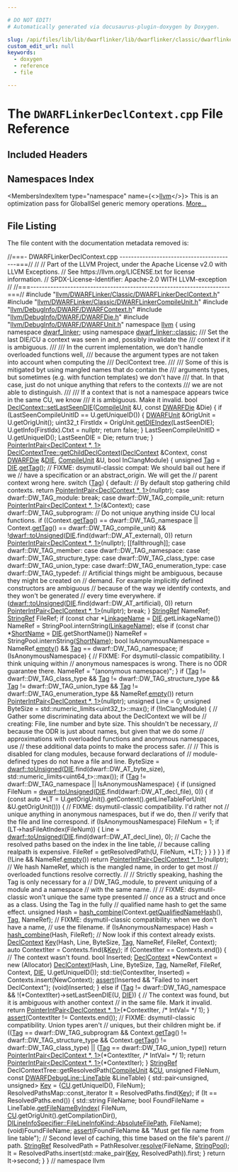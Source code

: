 ```yaml
---

# DO NOT EDIT!
# Automatically generated via docusaurus-plugin-doxygen by Doxygen.

slug: /api/files/lib/lib/dwarflinker/lib/dwarflinker/classic/dwarflinkerdeclcontext-cpp
custom_edit_url: null
keywords:
  - doxygen
  - reference
  - file

---
```





# The `DWARFLinkerDeclContext.cpp` File Reference

<DoxygenPage pluginConfig={pluginConfig}>



## Included Headers

<IncludesList>
<IncludesListItem
  filePath="llvm/DWARFLinker/Classic/DWARFLinkerDeclContext.h"
  permalink="/docs/api/files/include/include/llvm/include/llvm/dwarflinker/include/llvm/dwarflinker/classic/dwarflinkerdeclcontext-h"
  isLocal="true" />
<IncludesListItem
  filePath="llvm/DWARFLinker/Classic/DWARFLinkerCompileUnit.h"
  permalink="/docs/api/files/include/include/llvm/include/llvm/dwarflinker/include/llvm/dwarflinker/classic/dwarflinkercompileunit-h"
  isLocal="true" />
<IncludesListItem
  filePath="llvm/DebugInfo/DWARF/DWARFContext.h"
  permalink="/docs/api/files/include/include/llvm/include/llvm/debuginfo/include/llvm/debuginfo/dwarf/dwarfcontext-h"
  isLocal="true" />
<IncludesListItem
  filePath="llvm/DebugInfo/DWARF/DWARFDie.h"
  permalink="/docs/api/files/include/include/llvm/include/llvm/debuginfo/include/llvm/debuginfo/dwarf/dwarfdie-h"
  isLocal="true" />
<IncludesListItem
  filePath="llvm/DebugInfo/DWARF/DWARFUnit.h"
  permalink="/docs/api/files/include/include/llvm/include/llvm/debuginfo/include/llvm/debuginfo/dwarf/dwarfunit-h"
  isLocal="true" />
</IncludesList>

## Namespaces Index

<MembersIndex>

<MembersIndexItem
  type="namespace"
  name={<><a href="/docs/api/namespaces/llvm">llvm</a></>}>
This is an optimization pass for GlobalISel generic memory operations. <a href="/docs/api/namespaces/llvm/#details">More...</a>
</MembersIndexItem>

</MembersIndex>


## File Listing

The file content with the documentation metadata removed is:

<ProgramListing>

<Link id="l00001" /><CodeLine lineNumber="1"><Highlight kind="comment">//===- DWARFLinkerDeclContext.cpp -----------------------------------------===//</Highlight><Highlight kind="normal"></Highlight></CodeLine>
<Link id="l00002" /><CodeLine lineNumber="2"><Highlight kind="normal"></Highlight><Highlight kind="comment">//</Highlight><Highlight kind="normal"></Highlight></CodeLine>
<Link id="l00003" /><CodeLine lineNumber="3"><Highlight kind="normal"></Highlight><Highlight kind="comment">// Part of the LLVM Project, under the Apache License v2.0 with LLVM Exceptions.</Highlight><Highlight kind="normal"></Highlight></CodeLine>
<Link id="l00004" /><CodeLine lineNumber="4"><Highlight kind="normal"></Highlight><Highlight kind="comment">// See https://llvm.org/LICENSE.txt for license information.</Highlight><Highlight kind="normal"></Highlight></CodeLine>
<Link id="l00005" /><CodeLine lineNumber="5"><Highlight kind="normal"></Highlight><Highlight kind="comment">// SPDX-License-Identifier: Apache-2.0 WITH LLVM-exception</Highlight><Highlight kind="normal"></Highlight></CodeLine>
<Link id="l00006" /><CodeLine lineNumber="6"><Highlight kind="normal"></Highlight><Highlight kind="comment">//</Highlight><Highlight kind="normal"></Highlight></CodeLine>
<Link id="l00007" /><CodeLine lineNumber="7"><Highlight kind="normal"></Highlight><Highlight kind="comment">//===----------------------------------------------------------------------===//</Highlight><Highlight kind="normal"></Highlight></CodeLine>
<Link id="l00008" /><CodeLine lineNumber="8"><Highlight kind="normal"></Highlight></CodeLine>
<Link id="l00009" /><CodeLine lineNumber="9"><Highlight kind="normal"></Highlight><Highlight kind="preprocessor">#include &quot;<a href="/docs/api/files/include/include/llvm/include/llvm/dwarflinker/include/llvm/dwarflinker/classic/dwarflinkerdeclcontext-h">llvm/DWARFLinker/Classic/DWARFLinkerDeclContext.h</a>&quot;</Highlight><Highlight kind="normal"></Highlight></CodeLine>
<Link id="l00010" /><CodeLine lineNumber="10"><Highlight kind="normal"></Highlight><Highlight kind="preprocessor">#include &quot;<a href="/docs/api/files/include/include/llvm/include/llvm/dwarflinker/include/llvm/dwarflinker/classic/dwarflinkercompileunit-h">llvm/DWARFLinker/Classic/DWARFLinkerCompileUnit.h</a>&quot;</Highlight><Highlight kind="normal"></Highlight></CodeLine>
<Link id="l00011" /><CodeLine lineNumber="11"><Highlight kind="normal"></Highlight><Highlight kind="preprocessor">#include &quot;<a href="/docs/api/files/include/include/llvm/include/llvm/debuginfo/include/llvm/debuginfo/dwarf/dwarfcontext-h">llvm/DebugInfo/DWARF/DWARFContext.h</a>&quot;</Highlight><Highlight kind="normal"></Highlight></CodeLine>
<Link id="l00012" /><CodeLine lineNumber="12"><Highlight kind="normal"></Highlight><Highlight kind="preprocessor">#include &quot;<a href="/docs/api/files/include/include/llvm/include/llvm/debuginfo/include/llvm/debuginfo/dwarf/dwarfdie-h">llvm/DebugInfo/DWARF/DWARFDie.h</a>&quot;</Highlight><Highlight kind="normal"></Highlight></CodeLine>
<Link id="l00013" /><CodeLine lineNumber="13"><Highlight kind="normal"></Highlight><Highlight kind="preprocessor">#include &quot;<a href="/docs/api/files/include/include/llvm/include/llvm/debuginfo/include/llvm/debuginfo/dwarf/dwarfunit-h">llvm/DebugInfo/DWARF/DWARFUnit.h</a>&quot;</Highlight><Highlight kind="normal"></Highlight></CodeLine>
<Link id="l00014" /><CodeLine lineNumber="14"><Highlight kind="normal"></Highlight></CodeLine>
<Link id="l00015" /><CodeLine lineNumber="15"><Highlight kind="normal"></Highlight><Highlight kind="keyword">namespace </Highlight><Highlight kind="normal"><a href="/docs/api/namespaces/llvm">llvm</a> &#123;</Highlight></CodeLine>
<Link id="l00016" /><CodeLine lineNumber="16"><Highlight kind="normal"></Highlight></CodeLine>
<Link id="l00017" /><CodeLine lineNumber="17"><Highlight kind="normal"></Highlight><Highlight kind="keyword">using namespace </Highlight><Highlight kind="normal"><a href="/docs/api/namespaces/llvm/dwarf-linker">dwarf&#95;linker</a>;</Highlight></CodeLine>
<Link id="l00018" /><CodeLine lineNumber="18"><Highlight kind="normal"></Highlight><Highlight kind="keyword">using namespace </Highlight><Highlight kind="normal"><a href="/docs/api/namespaces/llvm/dwarf-linker/classic">dwarf&#95;linker::classic</a>;</Highlight></CodeLine>
<Link id="l00019" /><CodeLine lineNumber="19"><Highlight kind="normal"></Highlight><Highlight kind="comment"></Highlight></CodeLine>
<Link id="l00020" /><CodeLine lineNumber="20"><Highlight kind="comment">/// Set the last DIE/CU a context was seen in and, possibly invalidate the</Highlight></CodeLine>
<Link id="l00021" /><CodeLine lineNumber="21"><Highlight kind="comment">/// context if it is ambiguous.</Highlight></CodeLine>
<Link id="l00022" /><CodeLine lineNumber="22"><Highlight kind="comment">///</Highlight></CodeLine>
<Link id="l00023" /><CodeLine lineNumber="23"><Highlight kind="comment">/// In the current implementation, we don&#39;t handle overloaded functions well,</Highlight></CodeLine>
<Link id="l00024" /><CodeLine lineNumber="24"><Highlight kind="comment">/// because the argument types are not taken into account when computing the</Highlight></CodeLine>
<Link id="l00025" /><CodeLine lineNumber="25"><Highlight kind="comment">/// DeclContext tree.</Highlight></CodeLine>
<Link id="l00026" /><CodeLine lineNumber="26"><Highlight kind="comment">///</Highlight></CodeLine>
<Link id="l00027" /><CodeLine lineNumber="27"><Highlight kind="comment">/// Some of this is mitigated byt using mangled names that do contain the</Highlight></CodeLine>
<Link id="l00028" /><CodeLine lineNumber="28"><Highlight kind="comment">/// arguments types, but sometimes (e.g. with function templates) we don&#39;t have</Highlight></CodeLine>
<Link id="l00029" /><CodeLine lineNumber="29"><Highlight kind="comment">/// that. In that case, just do not unique anything that refers to the contexts</Highlight></CodeLine>
<Link id="l00030" /><CodeLine lineNumber="30"><Highlight kind="comment">/// we are not able to distinguish.</Highlight></CodeLine>
<Link id="l00031" /><CodeLine lineNumber="31"><Highlight kind="comment">///</Highlight></CodeLine>
<Link id="l00032" /><CodeLine lineNumber="32"><Highlight kind="comment">/// If a context that is not a namespace appears twice in the same CU, we know</Highlight></CodeLine>
<Link id="l00033" /><CodeLine lineNumber="33"><Highlight kind="comment">/// it is ambiguous. Make it invalid.</Highlight><Highlight kind="normal"></Highlight></CodeLine>
<Link id="l00034" /><CodeLine lineNumber="34" lineLink="/docs/api/classes/llvm/dwarf-linker/classic/declcontext/#ae30b2bbf9086ea752acb7a645fc6e688"><Highlight kind="normal"></Highlight><Highlight kind="keywordtype">bool</Highlight><Highlight kind="normal"> <a href="/docs/api/classes/llvm/dwarf-linker/classic/declcontext/#ae30b2bbf9086ea752acb7a645fc6e688">DeclContext::setLastSeenDIE</a>(<a href="/docs/api/classes/llvm/dwarf-linker/classic/compileunit">CompileUnit</a> &amp;U, </Highlight><Highlight kind="keyword">const</Highlight><Highlight kind="normal"> <a href="/docs/api/classes/llvm/dwarfdie">DWARFDie</a> &amp;Die) &#123;</Highlight></CodeLine>
<Link id="l00035" /><CodeLine lineNumber="35"><Highlight kind="normal">  </Highlight><Highlight kind="keywordflow">if</Highlight><Highlight kind="normal"> (LastSeenCompileUnitID == U.getUniqueID()) &#123;</Highlight></CodeLine>
<Link id="l00036" /><CodeLine lineNumber="36"><Highlight kind="normal">    <a href="/docs/api/classes/llvm/dwarfunit-1">DWARFUnit</a> &amp;OrigUnit = U.getOrigUnit();</Highlight></CodeLine>
<Link id="l00037" /><CodeLine lineNumber="37"><Highlight kind="normal">    uint32&#95;t FirstIdx = OrigUnit.<a href="/docs/api/classes/llvm/dwarfunit-1/#aa19e6ee8bd7aee2cdb0877d7e07a5926">getDIEIndex</a>(LastSeenDIE);</Highlight></CodeLine>
<Link id="l00038" /><CodeLine lineNumber="38"><Highlight kind="normal">    U.getInfo(FirstIdx).Ctxt = </Highlight><Highlight kind="keyword">nullptr</Highlight><Highlight kind="normal">;</Highlight></CodeLine>
<Link id="l00039" /><CodeLine lineNumber="39"><Highlight kind="normal">    </Highlight><Highlight kind="keywordflow">return</Highlight><Highlight kind="normal"> </Highlight><Highlight kind="keyword">false</Highlight><Highlight kind="normal">;</Highlight></CodeLine>
<Link id="l00040" /><CodeLine lineNumber="40"><Highlight kind="normal">  &#125;</Highlight></CodeLine>
<Link id="l00041" /><CodeLine lineNumber="41"><Highlight kind="normal"></Highlight></CodeLine>
<Link id="l00042" /><CodeLine lineNumber="42"><Highlight kind="normal">  LastSeenCompileUnitID = U.getUniqueID();</Highlight></CodeLine>
<Link id="l00043" /><CodeLine lineNumber="43"><Highlight kind="normal">  LastSeenDIE = Die;</Highlight></CodeLine>
<Link id="l00044" /><CodeLine lineNumber="44"><Highlight kind="normal">  </Highlight><Highlight kind="keywordflow">return</Highlight><Highlight kind="normal"> </Highlight><Highlight kind="keyword">true</Highlight><Highlight kind="normal">;</Highlight></CodeLine>
<Link id="l00045" /><CodeLine lineNumber="45"><Highlight kind="normal">&#125;</Highlight></CodeLine>
<Link id="l00046" /><CodeLine lineNumber="46"><Highlight kind="normal"></Highlight></CodeLine>
<Link id="l00047" /><CodeLine lineNumber="47"><Highlight kind="normal"><a href="/docs/api/classes/llvm/pointerintpair">PointerIntPair&lt;DeclContext &#42;, 1&gt;</a></Highlight></CodeLine>
<Link id="l00048" /><CodeLine lineNumber="48" lineLink="/docs/api/classes/llvm/dwarf-linker/classic/declcontexttree/#a4bd9844a95feccd824a78e62c476f423"><Highlight kind="normal"><a href="/docs/api/classes/llvm/dwarf-linker/classic/declcontexttree/#a4bd9844a95feccd824a78e62c476f423">DeclContextTree::getChildDeclContext</a>(<a href="/docs/api/classes/llvm/dwarf-linker/classic/declcontext">DeclContext</a> &amp;Context, </Highlight><Highlight kind="keyword">const</Highlight><Highlight kind="normal"> <a href="/docs/api/classes/llvm/dwarfdie">DWARFDie</a> &amp;<a href="/docs/api/classes/llvm/die">DIE</a>,</Highlight></CodeLine>
<Link id="l00049" /><CodeLine lineNumber="49"><Highlight kind="normal">                                     <a href="/docs/api/classes/llvm/dwarf-linker/classic/compileunit">CompileUnit</a> &amp;U, </Highlight><Highlight kind="keywordtype">bool</Highlight><Highlight kind="normal"> InClangModule) &#123;</Highlight></CodeLine>
<Link id="l00050" /><CodeLine lineNumber="50"><Highlight kind="normal">  </Highlight><Highlight kind="keywordtype">unsigned</Highlight><Highlight kind="normal"> <a href="/docs/api/namespaces/llvm/#ac226f3d2b9ca090171a8e0a8cb92c343ac101058e7ea21bbbf2a5ac893088e90b">Tag</a> = <a href="/docs/api/classes/llvm/die">DIE</a>.<a href="/docs/api/classes/llvm/die/#aeac16c22ec5a0c13658381144c7e3439">getTag</a>();</Highlight></CodeLine>
<Link id="l00051" /><CodeLine lineNumber="51"><Highlight kind="normal"></Highlight></CodeLine>
<Link id="l00052" /><CodeLine lineNumber="52"><Highlight kind="normal">  </Highlight><Highlight kind="comment">// FIXME: dsymutil-classic compat: We should bail out here if we</Highlight><Highlight kind="normal"></Highlight></CodeLine>
<Link id="l00053" /><CodeLine lineNumber="53"><Highlight kind="normal">  </Highlight><Highlight kind="comment">// have a specification or an abstract&#95;origin. We will get the</Highlight><Highlight kind="normal"></Highlight></CodeLine>
<Link id="l00054" /><CodeLine lineNumber="54"><Highlight kind="normal">  </Highlight><Highlight kind="comment">// parent context wrong here.</Highlight><Highlight kind="normal"></Highlight></CodeLine>
<Link id="l00055" /><CodeLine lineNumber="55"><Highlight kind="normal"></Highlight></CodeLine>
<Link id="l00056" /><CodeLine lineNumber="56"><Highlight kind="normal">  </Highlight><Highlight kind="keywordflow">switch</Highlight><Highlight kind="normal"> (<a href="/docs/api/namespaces/llvm/#ac226f3d2b9ca090171a8e0a8cb92c343ac101058e7ea21bbbf2a5ac893088e90b">Tag</a>) &#123;</Highlight></CodeLine>
<Link id="l00057" /><CodeLine lineNumber="57"><Highlight kind="normal">  </Highlight><Highlight kind="keywordflow">default</Highlight><Highlight kind="normal">:</Highlight></CodeLine>
<Link id="l00058" /><CodeLine lineNumber="58"><Highlight kind="normal">    </Highlight><Highlight kind="comment">// By default stop gathering child contexts.</Highlight><Highlight kind="normal"></Highlight></CodeLine>
<Link id="l00059" /><CodeLine lineNumber="59"><Highlight kind="normal">    </Highlight><Highlight kind="keywordflow">return</Highlight><Highlight kind="normal"> <a href="/docs/api/classes/llvm/pointerintpair">PointerIntPair&lt;DeclContext &#42;, 1&gt;</a>(</Highlight><Highlight kind="keyword">nullptr</Highlight><Highlight kind="normal">);</Highlight></CodeLine>
<Link id="l00060" /><CodeLine lineNumber="60"><Highlight kind="normal">  </Highlight><Highlight kind="keywordflow">case</Highlight><Highlight kind="normal"> dwarf::DW&#95;TAG&#95;module:</Highlight></CodeLine>
<Link id="l00061" /><CodeLine lineNumber="61"><Highlight kind="normal">    </Highlight><Highlight kind="keywordflow">break</Highlight><Highlight kind="normal">;</Highlight></CodeLine>
<Link id="l00062" /><CodeLine lineNumber="62"><Highlight kind="normal">  </Highlight><Highlight kind="keywordflow">case</Highlight><Highlight kind="normal"> dwarf::DW&#95;TAG&#95;compile&#95;unit:</Highlight></CodeLine>
<Link id="l00063" /><CodeLine lineNumber="63"><Highlight kind="normal">    </Highlight><Highlight kind="keywordflow">return</Highlight><Highlight kind="normal"> <a href="/docs/api/classes/llvm/pointerintpair">PointerIntPair&lt;DeclContext &#42;, 1&gt;</a>(&amp;Context);</Highlight></CodeLine>
<Link id="l00064" /><CodeLine lineNumber="64"><Highlight kind="normal">  </Highlight><Highlight kind="keywordflow">case</Highlight><Highlight kind="normal"> dwarf::DW&#95;TAG&#95;subprogram:</Highlight></CodeLine>
<Link id="l00065" /><CodeLine lineNumber="65"><Highlight kind="normal">    </Highlight><Highlight kind="comment">// Do not unique anything inside CU local functions.</Highlight><Highlight kind="normal"></Highlight></CodeLine>
<Link id="l00066" /><CodeLine lineNumber="66"><Highlight kind="normal">    </Highlight><Highlight kind="keywordflow">if</Highlight><Highlight kind="normal"> ((Context.<a href="/docs/api/classes/llvm/dwarf-linker/classic/declcontext/#a8569ced4fce12d65531b73aa700486cb">getTag</a>() == dwarf::DW&#95;TAG&#95;namespace ||</Highlight></CodeLine>
<Link id="l00067" /><CodeLine lineNumber="67"><Highlight kind="normal">         Context.<a href="/docs/api/classes/llvm/dwarf-linker/classic/declcontext/#a8569ced4fce12d65531b73aa700486cb">getTag</a>() == dwarf::DW&#95;TAG&#95;compile&#95;unit) &amp;&amp;</Highlight></CodeLine>
<Link id="l00068" /><CodeLine lineNumber="68"><Highlight kind="normal">        !<a href="/docs/api/namespaces/llvm/dwarf/#ae150cb3561ce0a2979ed60d29301eef7">dwarf::toUnsigned</a>(<a href="/docs/api/classes/llvm/die">DIE</a>.find(dwarf::DW&#95;AT&#95;external), 0))</Highlight></CodeLine>
<Link id="l00069" /><CodeLine lineNumber="69"><Highlight kind="normal">      </Highlight><Highlight kind="keywordflow">return</Highlight><Highlight kind="normal"> <a href="/docs/api/classes/llvm/pointerintpair">PointerIntPair&lt;DeclContext &#42;, 1&gt;</a>(</Highlight><Highlight kind="keyword">nullptr</Highlight><Highlight kind="normal">);</Highlight></CodeLine>
<Link id="l00070" /><CodeLine lineNumber="70"><Highlight kind="normal">    &#91;&#91;fallthrough&#93;&#93;;</Highlight></CodeLine>
<Link id="l00071" /><CodeLine lineNumber="71"><Highlight kind="normal">  </Highlight><Highlight kind="keywordflow">case</Highlight><Highlight kind="normal"> dwarf::DW&#95;TAG&#95;member:</Highlight></CodeLine>
<Link id="l00072" /><CodeLine lineNumber="72"><Highlight kind="normal">  </Highlight><Highlight kind="keywordflow">case</Highlight><Highlight kind="normal"> dwarf::DW&#95;TAG&#95;namespace:</Highlight></CodeLine>
<Link id="l00073" /><CodeLine lineNumber="73"><Highlight kind="normal">  </Highlight><Highlight kind="keywordflow">case</Highlight><Highlight kind="normal"> dwarf::DW&#95;TAG&#95;structure&#95;type:</Highlight></CodeLine>
<Link id="l00074" /><CodeLine lineNumber="74"><Highlight kind="normal">  </Highlight><Highlight kind="keywordflow">case</Highlight><Highlight kind="normal"> dwarf::DW&#95;TAG&#95;class&#95;type:</Highlight></CodeLine>
<Link id="l00075" /><CodeLine lineNumber="75"><Highlight kind="normal">  </Highlight><Highlight kind="keywordflow">case</Highlight><Highlight kind="normal"> dwarf::DW&#95;TAG&#95;union&#95;type:</Highlight></CodeLine>
<Link id="l00076" /><CodeLine lineNumber="76"><Highlight kind="normal">  </Highlight><Highlight kind="keywordflow">case</Highlight><Highlight kind="normal"> dwarf::DW&#95;TAG&#95;enumeration&#95;type:</Highlight></CodeLine>
<Link id="l00077" /><CodeLine lineNumber="77"><Highlight kind="normal">  </Highlight><Highlight kind="keywordflow">case</Highlight><Highlight kind="normal"> dwarf::DW&#95;TAG&#95;typedef:</Highlight></CodeLine>
<Link id="l00078" /><CodeLine lineNumber="78"><Highlight kind="normal">    </Highlight><Highlight kind="comment">// Artificial things might be ambiguous, because they might be created on</Highlight><Highlight kind="normal"></Highlight></CodeLine>
<Link id="l00079" /><CodeLine lineNumber="79"><Highlight kind="normal">    </Highlight><Highlight kind="comment">// demand. For example implicitly defined constructors are ambiguous</Highlight><Highlight kind="normal"></Highlight></CodeLine>
<Link id="l00080" /><CodeLine lineNumber="80"><Highlight kind="normal">    </Highlight><Highlight kind="comment">// because of the way we identify contexts, and they won&#39;t be generated</Highlight><Highlight kind="normal"></Highlight></CodeLine>
<Link id="l00081" /><CodeLine lineNumber="81"><Highlight kind="normal">    </Highlight><Highlight kind="comment">// every time everywhere.</Highlight><Highlight kind="normal"></Highlight></CodeLine>
<Link id="l00082" /><CodeLine lineNumber="82"><Highlight kind="normal">    </Highlight><Highlight kind="keywordflow">if</Highlight><Highlight kind="normal"> (<a href="/docs/api/namespaces/llvm/dwarf/#ae150cb3561ce0a2979ed60d29301eef7">dwarf::toUnsigned</a>(<a href="/docs/api/classes/llvm/die">DIE</a>.find(dwarf::DW&#95;AT&#95;artificial), 0))</Highlight></CodeLine>
<Link id="l00083" /><CodeLine lineNumber="83"><Highlight kind="normal">      </Highlight><Highlight kind="keywordflow">return</Highlight><Highlight kind="normal"> <a href="/docs/api/classes/llvm/pointerintpair">PointerIntPair&lt;DeclContext &#42;, 1&gt;</a>(</Highlight><Highlight kind="keyword">nullptr</Highlight><Highlight kind="normal">);</Highlight></CodeLine>
<Link id="l00084" /><CodeLine lineNumber="84"><Highlight kind="normal">    </Highlight><Highlight kind="keywordflow">break</Highlight><Highlight kind="normal">;</Highlight></CodeLine>
<Link id="l00085" /><CodeLine lineNumber="85"><Highlight kind="normal">  &#125;</Highlight></CodeLine>
<Link id="l00086" /><CodeLine lineNumber="86"><Highlight kind="normal"></Highlight></CodeLine>
<Link id="l00087" /><CodeLine lineNumber="87"><Highlight kind="normal">  <a href="/docs/api/classes/llvm/stringref">StringRef</a> NameRef;</Highlight></CodeLine>
<Link id="l00088" /><CodeLine lineNumber="88"><Highlight kind="normal">  <a href="/docs/api/classes/llvm/stringref">StringRef</a> FileRef;</Highlight></CodeLine>
<Link id="l00089" /><CodeLine lineNumber="89"><Highlight kind="normal"></Highlight></CodeLine>
<Link id="l00090" /><CodeLine lineNumber="90"><Highlight kind="normal">  </Highlight><Highlight kind="keywordflow">if</Highlight><Highlight kind="normal"> (</Highlight><Highlight kind="keyword">const</Highlight><Highlight kind="normal"> </Highlight><Highlight kind="keywordtype">char</Highlight><Highlight kind="normal"> &#42;<a href="/docs/api/namespaces/llvm/#aad87d874f7944b5838f7881938d18870a2af11f5ae6e00ebf5aff0bfd071ba5b3">LinkageName</a> = <a href="/docs/api/classes/llvm/die">DIE</a>.getLinkageName())</Highlight></CodeLine>
<Link id="l00091" /><CodeLine lineNumber="91"><Highlight kind="normal">    NameRef = StringPool.internString(<a href="/docs/api/namespaces/llvm/#aad87d874f7944b5838f7881938d18870a2af11f5ae6e00ebf5aff0bfd071ba5b3">LinkageName</a>);</Highlight></CodeLine>
<Link id="l00092" /><CodeLine lineNumber="92"><Highlight kind="normal">  </Highlight><Highlight kind="keywordflow">else</Highlight><Highlight kind="normal"> </Highlight><Highlight kind="keywordflow">if</Highlight><Highlight kind="normal"> (</Highlight><Highlight kind="keyword">const</Highlight><Highlight kind="normal"> </Highlight><Highlight kind="keywordtype">char</Highlight><Highlight kind="normal"> &#42;<a href="/docs/api/namespaces/llvm/#aad87d874f7944b5838f7881938d18870ad26b007baa81cc3cd38d8d6c93e6df42">ShortName</a> = <a href="/docs/api/classes/llvm/die">DIE</a>.getShortName())</Highlight></CodeLine>
<Link id="l00093" /><CodeLine lineNumber="93"><Highlight kind="normal">    NameRef = StringPool.internString(<a href="/docs/api/namespaces/llvm/#aad87d874f7944b5838f7881938d18870ad26b007baa81cc3cd38d8d6c93e6df42">ShortName</a>);</Highlight></CodeLine>
<Link id="l00094" /><CodeLine lineNumber="94"><Highlight kind="normal"></Highlight></CodeLine>
<Link id="l00095" /><CodeLine lineNumber="95"><Highlight kind="normal">  </Highlight><Highlight kind="keywordtype">bool</Highlight><Highlight kind="normal"> IsAnonymousNamespace = NameRef.<a href="/docs/api/classes/llvm/stringref/#a2dc80c585ad5882da8cae7b5968f7e74">empty</a>() &amp;&amp; <a href="/docs/api/namespaces/llvm/#ac226f3d2b9ca090171a8e0a8cb92c343ac101058e7ea21bbbf2a5ac893088e90b">Tag</a> == dwarf::DW&#95;TAG&#95;namespace;</Highlight></CodeLine>
<Link id="l00096" /><CodeLine lineNumber="96"><Highlight kind="normal">  </Highlight><Highlight kind="keywordflow">if</Highlight><Highlight kind="normal"> (IsAnonymousNamespace) &#123;</Highlight></CodeLine>
<Link id="l00097" /><CodeLine lineNumber="97"><Highlight kind="normal">    </Highlight><Highlight kind="comment">// FIXME: For dsymutil-classic compatibility. I think uniquing within</Highlight><Highlight kind="normal"></Highlight></CodeLine>
<Link id="l00098" /><CodeLine lineNumber="98"><Highlight kind="normal">    </Highlight><Highlight kind="comment">// anonymous namespaces is wrong. There is no ODR guarantee there.</Highlight><Highlight kind="normal"></Highlight></CodeLine>
<Link id="l00099" /><CodeLine lineNumber="99"><Highlight kind="normal">    NameRef = </Highlight><Highlight kind="stringliteral">&quot;(anonymous namespace)&quot;</Highlight><Highlight kind="normal">;</Highlight></CodeLine>
<Link id="l00100" /><CodeLine lineNumber="100"><Highlight kind="normal">  &#125;</Highlight></CodeLine>
<Link id="l00101" /><CodeLine lineNumber="101"><Highlight kind="normal"></Highlight></CodeLine>
<Link id="l00102" /><CodeLine lineNumber="102"><Highlight kind="normal">  </Highlight><Highlight kind="keywordflow">if</Highlight><Highlight kind="normal"> (<a href="/docs/api/namespaces/llvm/#ac226f3d2b9ca090171a8e0a8cb92c343ac101058e7ea21bbbf2a5ac893088e90b">Tag</a> != dwarf::DW&#95;TAG&#95;class&#95;type &amp;&amp; <a href="/docs/api/namespaces/llvm/#ac226f3d2b9ca090171a8e0a8cb92c343ac101058e7ea21bbbf2a5ac893088e90b">Tag</a> != dwarf::DW&#95;TAG&#95;structure&#95;type &amp;&amp;</Highlight></CodeLine>
<Link id="l00103" /><CodeLine lineNumber="103"><Highlight kind="normal">      <a href="/docs/api/namespaces/llvm/#ac226f3d2b9ca090171a8e0a8cb92c343ac101058e7ea21bbbf2a5ac893088e90b">Tag</a> != dwarf::DW&#95;TAG&#95;union&#95;type &amp;&amp;</Highlight></CodeLine>
<Link id="l00104" /><CodeLine lineNumber="104"><Highlight kind="normal">      <a href="/docs/api/namespaces/llvm/#ac226f3d2b9ca090171a8e0a8cb92c343ac101058e7ea21bbbf2a5ac893088e90b">Tag</a> != dwarf::DW&#95;TAG&#95;enumeration&#95;type &amp;&amp; NameRef.<a href="/docs/api/classes/llvm/stringref/#a2dc80c585ad5882da8cae7b5968f7e74">empty</a>())</Highlight></CodeLine>
<Link id="l00105" /><CodeLine lineNumber="105"><Highlight kind="normal">    </Highlight><Highlight kind="keywordflow">return</Highlight><Highlight kind="normal"> <a href="/docs/api/classes/llvm/pointerintpair">PointerIntPair&lt;DeclContext &#42;, 1&gt;</a>(</Highlight><Highlight kind="keyword">nullptr</Highlight><Highlight kind="normal">);</Highlight></CodeLine>
<Link id="l00106" /><CodeLine lineNumber="106"><Highlight kind="normal"></Highlight></CodeLine>
<Link id="l00107" /><CodeLine lineNumber="107"><Highlight kind="normal">  </Highlight><Highlight kind="keywordtype">unsigned</Highlight><Highlight kind="normal"> Line = 0;</Highlight></CodeLine>
<Link id="l00108" /><CodeLine lineNumber="108"><Highlight kind="normal">  </Highlight><Highlight kind="keywordtype">unsigned</Highlight><Highlight kind="normal"> ByteSize = std::numeric&#95;limits&lt;uint32&#95;t&gt;::max();</Highlight></CodeLine>
<Link id="l00109" /><CodeLine lineNumber="109"><Highlight kind="normal"></Highlight></CodeLine>
<Link id="l00110" /><CodeLine lineNumber="110"><Highlight kind="normal">  </Highlight><Highlight kind="keywordflow">if</Highlight><Highlight kind="normal"> (!InClangModule) &#123;</Highlight></CodeLine>
<Link id="l00111" /><CodeLine lineNumber="111"><Highlight kind="normal">    </Highlight><Highlight kind="comment">// Gather some discriminating data about the DeclContext we will be</Highlight><Highlight kind="normal"></Highlight></CodeLine>
<Link id="l00112" /><CodeLine lineNumber="112"><Highlight kind="normal">    </Highlight><Highlight kind="comment">// creating: File, line number and byte size. This shouldn&#39;t be necessary,</Highlight><Highlight kind="normal"></Highlight></CodeLine>
<Link id="l00113" /><CodeLine lineNumber="113"><Highlight kind="normal">    </Highlight><Highlight kind="comment">// because the ODR is just about names, but given that we do some</Highlight><Highlight kind="normal"></Highlight></CodeLine>
<Link id="l00114" /><CodeLine lineNumber="114"><Highlight kind="normal">    </Highlight><Highlight kind="comment">// approximations with overloaded functions and anonymous namespaces, use</Highlight><Highlight kind="normal"></Highlight></CodeLine>
<Link id="l00115" /><CodeLine lineNumber="115"><Highlight kind="normal">    </Highlight><Highlight kind="comment">// these additional data points to make the process safer.</Highlight><Highlight kind="normal"></Highlight></CodeLine>
<Link id="l00116" /><CodeLine lineNumber="116"><Highlight kind="normal">    </Highlight><Highlight kind="comment">//</Highlight><Highlight kind="normal"></Highlight></CodeLine>
<Link id="l00117" /><CodeLine lineNumber="117"><Highlight kind="normal">    </Highlight><Highlight kind="comment">// This is disabled for clang modules, because forward declarations of</Highlight><Highlight kind="normal"></Highlight></CodeLine>
<Link id="l00118" /><CodeLine lineNumber="118"><Highlight kind="normal">    </Highlight><Highlight kind="comment">// module-defined types do not have a file and line.</Highlight><Highlight kind="normal"></Highlight></CodeLine>
<Link id="l00119" /><CodeLine lineNumber="119"><Highlight kind="normal">    ByteSize = <a href="/docs/api/namespaces/llvm/dwarf/#ae150cb3561ce0a2979ed60d29301eef7">dwarf::toUnsigned</a>(<a href="/docs/api/classes/llvm/die">DIE</a>.find(dwarf::DW&#95;AT&#95;byte&#95;size),</Highlight></CodeLine>
<Link id="l00120" /><CodeLine lineNumber="120"><Highlight kind="normal">                                 std::numeric&#95;limits&lt;uint64&#95;t&gt;::max());</Highlight></CodeLine>
<Link id="l00121" /><CodeLine lineNumber="121"><Highlight kind="normal">    </Highlight><Highlight kind="keywordflow">if</Highlight><Highlight kind="normal"> (<a href="/docs/api/namespaces/llvm/#ac226f3d2b9ca090171a8e0a8cb92c343ac101058e7ea21bbbf2a5ac893088e90b">Tag</a> != dwarf::DW&#95;TAG&#95;namespace || IsAnonymousNamespace) &#123;</Highlight></CodeLine>
<Link id="l00122" /><CodeLine lineNumber="122"><Highlight kind="normal">      </Highlight><Highlight kind="keywordflow">if</Highlight><Highlight kind="normal"> (</Highlight><Highlight kind="keywordtype">unsigned</Highlight><Highlight kind="normal"> FileNum =</Highlight></CodeLine>
<Link id="l00123" /><CodeLine lineNumber="123"><Highlight kind="normal">              <a href="/docs/api/namespaces/llvm/dwarf/#ae150cb3561ce0a2979ed60d29301eef7">dwarf::toUnsigned</a>(<a href="/docs/api/classes/llvm/die">DIE</a>.find(dwarf::DW&#95;AT&#95;decl&#95;file), 0)) &#123;</Highlight></CodeLine>
<Link id="l00124" /><CodeLine lineNumber="124"><Highlight kind="normal">        </Highlight><Highlight kind="keywordflow">if</Highlight><Highlight kind="normal"> (</Highlight><Highlight kind="keyword">const</Highlight><Highlight kind="normal"> </Highlight><Highlight kind="keyword">auto</Highlight><Highlight kind="normal"> &#42;LT = U.getOrigUnit().getContext().getLineTableForUnit(</Highlight></CodeLine>
<Link id="l00125" /><CodeLine lineNumber="125"><Highlight kind="normal">                &amp;U.getOrigUnit())) &#123;</Highlight></CodeLine>
<Link id="l00126" /><CodeLine lineNumber="126"><Highlight kind="normal">          </Highlight><Highlight kind="comment">// FIXME: dsymutil-classic compatibility. I&#39;d rather not</Highlight><Highlight kind="normal"></Highlight></CodeLine>
<Link id="l00127" /><CodeLine lineNumber="127"><Highlight kind="normal">          </Highlight><Highlight kind="comment">// unique anything in anonymous namespaces, but if we do, then</Highlight><Highlight kind="normal"></Highlight></CodeLine>
<Link id="l00128" /><CodeLine lineNumber="128"><Highlight kind="normal">          </Highlight><Highlight kind="comment">// verify that the file and line correspond.</Highlight><Highlight kind="normal"></Highlight></CodeLine>
<Link id="l00129" /><CodeLine lineNumber="129"><Highlight kind="normal">          </Highlight><Highlight kind="keywordflow">if</Highlight><Highlight kind="normal"> (IsAnonymousNamespace)</Highlight></CodeLine>
<Link id="l00130" /><CodeLine lineNumber="130"><Highlight kind="normal">            FileNum = 1;</Highlight></CodeLine>
<Link id="l00131" /><CodeLine lineNumber="131"><Highlight kind="normal"></Highlight></CodeLine>
<Link id="l00132" /><CodeLine lineNumber="132"><Highlight kind="normal">          </Highlight><Highlight kind="keywordflow">if</Highlight><Highlight kind="normal"> (LT-&gt;hasFileAtIndex(FileNum)) &#123;</Highlight></CodeLine>
<Link id="l00133" /><CodeLine lineNumber="133"><Highlight kind="normal">            Line = <a href="/docs/api/namespaces/llvm/dwarf/#ae150cb3561ce0a2979ed60d29301eef7">dwarf::toUnsigned</a>(<a href="/docs/api/classes/llvm/die">DIE</a>.find(dwarf::DW&#95;AT&#95;decl&#95;line), 0);</Highlight></CodeLine>
<Link id="l00134" /><CodeLine lineNumber="134"><Highlight kind="normal">            </Highlight><Highlight kind="comment">// Cache the resolved paths based on the index in the line table,</Highlight><Highlight kind="normal"></Highlight></CodeLine>
<Link id="l00135" /><CodeLine lineNumber="135"><Highlight kind="normal">            </Highlight><Highlight kind="comment">// because calling realpath is expensive.</Highlight><Highlight kind="normal"></Highlight></CodeLine>
<Link id="l00136" /><CodeLine lineNumber="136"><Highlight kind="normal">            FileRef = getResolvedPath(U, FileNum, &#42;LT);</Highlight></CodeLine>
<Link id="l00137" /><CodeLine lineNumber="137"><Highlight kind="normal">          &#125;</Highlight></CodeLine>
<Link id="l00138" /><CodeLine lineNumber="138"><Highlight kind="normal">        &#125;</Highlight></CodeLine>
<Link id="l00139" /><CodeLine lineNumber="139"><Highlight kind="normal">      &#125;</Highlight></CodeLine>
<Link id="l00140" /><CodeLine lineNumber="140"><Highlight kind="normal">    &#125;</Highlight></CodeLine>
<Link id="l00141" /><CodeLine lineNumber="141"><Highlight kind="normal">  &#125;</Highlight></CodeLine>
<Link id="l00142" /><CodeLine lineNumber="142"><Highlight kind="normal"></Highlight></CodeLine>
<Link id="l00143" /><CodeLine lineNumber="143"><Highlight kind="normal">  </Highlight><Highlight kind="keywordflow">if</Highlight><Highlight kind="normal"> (!Line &amp;&amp; NameRef.<a href="/docs/api/classes/llvm/stringref/#a2dc80c585ad5882da8cae7b5968f7e74">empty</a>())</Highlight></CodeLine>
<Link id="l00144" /><CodeLine lineNumber="144"><Highlight kind="normal">    </Highlight><Highlight kind="keywordflow">return</Highlight><Highlight kind="normal"> <a href="/docs/api/classes/llvm/pointerintpair">PointerIntPair&lt;DeclContext &#42;, 1&gt;</a>(</Highlight><Highlight kind="keyword">nullptr</Highlight><Highlight kind="normal">);</Highlight></CodeLine>
<Link id="l00145" /><CodeLine lineNumber="145"><Highlight kind="normal"></Highlight></CodeLine>
<Link id="l00146" /><CodeLine lineNumber="146"><Highlight kind="normal">  </Highlight><Highlight kind="comment">// We hash NameRef, which is the mangled name, in order to get most</Highlight><Highlight kind="normal"></Highlight></CodeLine>
<Link id="l00147" /><CodeLine lineNumber="147"><Highlight kind="normal">  </Highlight><Highlight kind="comment">// overloaded functions resolve correctly.</Highlight><Highlight kind="normal"></Highlight></CodeLine>
<Link id="l00148" /><CodeLine lineNumber="148"><Highlight kind="normal">  </Highlight><Highlight kind="comment">//</Highlight><Highlight kind="normal"></Highlight></CodeLine>
<Link id="l00149" /><CodeLine lineNumber="149"><Highlight kind="normal">  </Highlight><Highlight kind="comment">// Strictly speaking, hashing the Tag is only necessary for a</Highlight><Highlight kind="normal"></Highlight></CodeLine>
<Link id="l00150" /><CodeLine lineNumber="150"><Highlight kind="normal">  </Highlight><Highlight kind="comment">// DW&#95;TAG&#95;module, to prevent uniquing of a module and a namespace</Highlight><Highlight kind="normal"></Highlight></CodeLine>
<Link id="l00151" /><CodeLine lineNumber="151"><Highlight kind="normal">  </Highlight><Highlight kind="comment">// with the same name.</Highlight><Highlight kind="normal"></Highlight></CodeLine>
<Link id="l00152" /><CodeLine lineNumber="152"><Highlight kind="normal">  </Highlight><Highlight kind="comment">//</Highlight><Highlight kind="normal"></Highlight></CodeLine>
<Link id="l00153" /><CodeLine lineNumber="153"><Highlight kind="normal">  </Highlight><Highlight kind="comment">// FIXME: dsymutil-classic won&#39;t unique the same type presented</Highlight><Highlight kind="normal"></Highlight></CodeLine>
<Link id="l00154" /><CodeLine lineNumber="154"><Highlight kind="normal">  </Highlight><Highlight kind="comment">// once as a struct and once as a class. Using the Tag in the fully</Highlight><Highlight kind="normal"></Highlight></CodeLine>
<Link id="l00155" /><CodeLine lineNumber="155"><Highlight kind="normal">  </Highlight><Highlight kind="comment">// qualified name hash to get the same effect.</Highlight><Highlight kind="normal"></Highlight></CodeLine>
<Link id="l00156" /><CodeLine lineNumber="156"><Highlight kind="normal">  </Highlight><Highlight kind="keywordtype">unsigned</Highlight><Highlight kind="normal"> Hash = <a href="/docs/api/namespaces/llvm/#add71474638430694c84640146383fc44">hash&#95;combine</a>(Context.<a href="/docs/api/classes/llvm/dwarf-linker/classic/declcontext/#a72e134b2c25154ec9c11a14fdc0c401b">getQualifiedNameHash</a>(), <a href="/docs/api/namespaces/llvm/#ac226f3d2b9ca090171a8e0a8cb92c343ac101058e7ea21bbbf2a5ac893088e90b">Tag</a>, NameRef);</Highlight></CodeLine>
<Link id="l00157" /><CodeLine lineNumber="157"><Highlight kind="normal"></Highlight></CodeLine>
<Link id="l00158" /><CodeLine lineNumber="158"><Highlight kind="normal">  </Highlight><Highlight kind="comment">// FIXME: dsymutil-classic compatibility: when we don&#39;t have a name,</Highlight><Highlight kind="normal"></Highlight></CodeLine>
<Link id="l00159" /><CodeLine lineNumber="159"><Highlight kind="normal">  </Highlight><Highlight kind="comment">// use the filename.</Highlight><Highlight kind="normal"></Highlight></CodeLine>
<Link id="l00160" /><CodeLine lineNumber="160"><Highlight kind="normal">  </Highlight><Highlight kind="keywordflow">if</Highlight><Highlight kind="normal"> (IsAnonymousNamespace)</Highlight></CodeLine>
<Link id="l00161" /><CodeLine lineNumber="161"><Highlight kind="normal">    Hash = <a href="/docs/api/namespaces/llvm/#add71474638430694c84640146383fc44">hash&#95;combine</a>(Hash, FileRef);</Highlight></CodeLine>
<Link id="l00162" /><CodeLine lineNumber="162"><Highlight kind="normal"></Highlight></CodeLine>
<Link id="l00163" /><CodeLine lineNumber="163"><Highlight kind="normal">  </Highlight><Highlight kind="comment">// Now look if this context already exists.</Highlight><Highlight kind="normal"></Highlight></CodeLine>
<Link id="l00164" /><CodeLine lineNumber="164"><Highlight kind="normal">  <a href="/docs/api/classes/llvm/dwarf-linker/classic/declcontext">DeclContext</a> <a href="/docs/api/namespaces/llvm/#a98c6256d0644613c6b5b3e2ef06ef5ce">Key</a>(Hash, Line, ByteSize, <a href="/docs/api/namespaces/llvm/#ac226f3d2b9ca090171a8e0a8cb92c343ac101058e7ea21bbbf2a5ac893088e90b">Tag</a>, NameRef, FileRef, Context);</Highlight></CodeLine>
<Link id="l00165" /><CodeLine lineNumber="165"><Highlight kind="normal">  </Highlight><Highlight kind="keyword">auto</Highlight><Highlight kind="normal"> ContextIter = Contexts.find(&amp;<a href="/docs/api/namespaces/llvm/#a98c6256d0644613c6b5b3e2ef06ef5ce">Key</a>);</Highlight></CodeLine>
<Link id="l00166" /><CodeLine lineNumber="166"><Highlight kind="normal"></Highlight></CodeLine>
<Link id="l00167" /><CodeLine lineNumber="167"><Highlight kind="normal">  </Highlight><Highlight kind="keywordflow">if</Highlight><Highlight kind="normal"> (ContextIter == Contexts.end()) &#123;</Highlight></CodeLine>
<Link id="l00168" /><CodeLine lineNumber="168"><Highlight kind="normal">    </Highlight><Highlight kind="comment">// The context wasn&#39;t found.</Highlight><Highlight kind="normal"></Highlight></CodeLine>
<Link id="l00169" /><CodeLine lineNumber="169"><Highlight kind="normal">    </Highlight><Highlight kind="keywordtype">bool</Highlight><Highlight kind="normal"> Inserted;</Highlight></CodeLine>
<Link id="l00170" /><CodeLine lineNumber="170"><Highlight kind="normal">    <a href="/docs/api/classes/llvm/dwarf-linker/classic/declcontext">DeclContext</a> &#42;NewContext =</Highlight></CodeLine>
<Link id="l00171" /><CodeLine lineNumber="171"><Highlight kind="normal">        </Highlight><Highlight kind="keyword">new</Highlight><Highlight kind="normal"> (Allocator) <a href="/docs/api/classes/llvm/dwarf-linker/classic/declcontext">DeclContext</a>(Hash, Line, ByteSize, <a href="/docs/api/namespaces/llvm/#ac226f3d2b9ca090171a8e0a8cb92c343ac101058e7ea21bbbf2a5ac893088e90b">Tag</a>, NameRef, FileRef,</Highlight></CodeLine>
<Link id="l00172" /><CodeLine lineNumber="172"><Highlight kind="normal">                                    Context, <a href="/docs/api/classes/llvm/die">DIE</a>, U.getUniqueID());</Highlight></CodeLine>
<Link id="l00173" /><CodeLine lineNumber="173"><Highlight kind="normal">    std::tie(ContextIter, Inserted) = Contexts.insert(NewContext);</Highlight></CodeLine>
<Link id="l00174" /><CodeLine lineNumber="174"><Highlight kind="normal">    <a href="/docs/api/files/lib/lib/target/lib/target/amdgpu/silowercontrolflow-cpp/#a4868c5d81c5ccc98c47aeab6244346a0">assert</a>(Inserted &amp;&amp; </Highlight><Highlight kind="stringliteral">&quot;Failed to insert DeclContext&quot;</Highlight><Highlight kind="normal">);</Highlight></CodeLine>
<Link id="l00175" /><CodeLine lineNumber="175"><Highlight kind="normal">    (void)Inserted;</Highlight></CodeLine>
<Link id="l00176" /><CodeLine lineNumber="176"><Highlight kind="normal">  &#125; </Highlight><Highlight kind="keywordflow">else</Highlight><Highlight kind="normal"> </Highlight><Highlight kind="keywordflow">if</Highlight><Highlight kind="normal"> (<a href="/docs/api/namespaces/llvm/#ac226f3d2b9ca090171a8e0a8cb92c343ac101058e7ea21bbbf2a5ac893088e90b">Tag</a> != dwarf::DW&#95;TAG&#95;namespace &amp;&amp;</Highlight></CodeLine>
<Link id="l00177" /><CodeLine lineNumber="177"><Highlight kind="normal">             !(&#42;ContextIter)-&gt;setLastSeenDIE(U, <a href="/docs/api/classes/llvm/die">DIE</a>)) &#123;</Highlight></CodeLine>
<Link id="l00178" /><CodeLine lineNumber="178"><Highlight kind="normal">    </Highlight><Highlight kind="comment">// The context was found, but it is ambiguous with another context</Highlight><Highlight kind="normal"></Highlight></CodeLine>
<Link id="l00179" /><CodeLine lineNumber="179"><Highlight kind="normal">    </Highlight><Highlight kind="comment">// in the same file. Mark it invalid.</Highlight><Highlight kind="normal"></Highlight></CodeLine>
<Link id="l00180" /><CodeLine lineNumber="180"><Highlight kind="normal">    </Highlight><Highlight kind="keywordflow">return</Highlight><Highlight kind="normal"> <a href="/docs/api/classes/llvm/pointerintpair">PointerIntPair&lt;DeclContext &#42;, 1&gt;</a>(&#42;ContextIter, </Highlight><Highlight kind="comment">/&#42; IntVal= &#42;/</Highlight><Highlight kind="normal"> 1);</Highlight></CodeLine>
<Link id="l00181" /><CodeLine lineNumber="181"><Highlight kind="normal">  &#125;</Highlight></CodeLine>
<Link id="l00182" /><CodeLine lineNumber="182"><Highlight kind="normal"></Highlight></CodeLine>
<Link id="l00183" /><CodeLine lineNumber="183"><Highlight kind="normal">  <a href="/docs/api/files/lib/lib/target/lib/target/amdgpu/silowercontrolflow-cpp/#a4868c5d81c5ccc98c47aeab6244346a0">assert</a>(ContextIter != Contexts.end());</Highlight></CodeLine>
<Link id="l00184" /><CodeLine lineNumber="184"><Highlight kind="normal">  </Highlight><Highlight kind="comment">// FIXME: dsymutil-classic compatibility. Union types aren&#39;t</Highlight><Highlight kind="normal"></Highlight></CodeLine>
<Link id="l00185" /><CodeLine lineNumber="185"><Highlight kind="normal">  </Highlight><Highlight kind="comment">// uniques, but their children might be.</Highlight><Highlight kind="normal"></Highlight></CodeLine>
<Link id="l00186" /><CodeLine lineNumber="186"><Highlight kind="normal">  </Highlight><Highlight kind="keywordflow">if</Highlight><Highlight kind="normal"> ((<a href="/docs/api/namespaces/llvm/#ac226f3d2b9ca090171a8e0a8cb92c343ac101058e7ea21bbbf2a5ac893088e90b">Tag</a> == dwarf::DW&#95;TAG&#95;subprogram &amp;&amp;</Highlight></CodeLine>
<Link id="l00187" /><CodeLine lineNumber="187"><Highlight kind="normal">       Context.<a href="/docs/api/classes/llvm/dwarf-linker/classic/declcontext/#a8569ced4fce12d65531b73aa700486cb">getTag</a>() != dwarf::DW&#95;TAG&#95;structure&#95;type &amp;&amp;</Highlight></CodeLine>
<Link id="l00188" /><CodeLine lineNumber="188"><Highlight kind="normal">       Context.<a href="/docs/api/classes/llvm/dwarf-linker/classic/declcontext/#a8569ced4fce12d65531b73aa700486cb">getTag</a>() != dwarf::DW&#95;TAG&#95;class&#95;type) ||</Highlight></CodeLine>
<Link id="l00189" /><CodeLine lineNumber="189"><Highlight kind="normal">      (<a href="/docs/api/namespaces/llvm/#ac226f3d2b9ca090171a8e0a8cb92c343ac101058e7ea21bbbf2a5ac893088e90b">Tag</a> == dwarf::DW&#95;TAG&#95;union&#95;type))</Highlight></CodeLine>
<Link id="l00190" /><CodeLine lineNumber="190"><Highlight kind="normal">    </Highlight><Highlight kind="keywordflow">return</Highlight><Highlight kind="normal"> <a href="/docs/api/classes/llvm/pointerintpair">PointerIntPair&lt;DeclContext &#42;, 1&gt;</a>(&#42;ContextIter, </Highlight><Highlight kind="comment">/&#42; IntVal= &#42;/</Highlight><Highlight kind="normal"> 1);</Highlight></CodeLine>
<Link id="l00191" /><CodeLine lineNumber="191"><Highlight kind="normal"></Highlight></CodeLine>
<Link id="l00192" /><CodeLine lineNumber="192"><Highlight kind="normal">  </Highlight><Highlight kind="keywordflow">return</Highlight><Highlight kind="normal"> <a href="/docs/api/classes/llvm/pointerintpair">PointerIntPair&lt;DeclContext &#42;, 1&gt;</a>(&#42;ContextIter);</Highlight></CodeLine>
<Link id="l00193" /><CodeLine lineNumber="193"><Highlight kind="normal">&#125;</Highlight></CodeLine>
<Link id="l00194" /><CodeLine lineNumber="194"><Highlight kind="normal"></Highlight></CodeLine>
<Link id="l00195" /><CodeLine lineNumber="195"><Highlight kind="normal"><a href="/docs/api/classes/llvm/stringref">StringRef</a></Highlight></CodeLine>
<Link id="l00196" /><CodeLine lineNumber="196"><Highlight kind="normal">DeclContextTree::getResolvedPath(<a href="/docs/api/classes/llvm/dwarf-linker/classic/compileunit">CompileUnit</a> &amp;<a href="/docs/api/namespaces/cu">CU</a>, </Highlight><Highlight kind="keywordtype">unsigned</Highlight><Highlight kind="normal"> FileNum,</Highlight></CodeLine>
<Link id="l00197" /><CodeLine lineNumber="197"><Highlight kind="normal">                                 </Highlight><Highlight kind="keyword">const</Highlight><Highlight kind="normal"> <a href="/docs/api/structs/llvm/dwarfdebugline/linetable">DWARFDebugLine::LineTable</a> &amp;LineTable) &#123;</Highlight></CodeLine>
<Link id="l00198" /><CodeLine lineNumber="198"><Highlight kind="normal">  std::pair&lt;unsigned, unsigned&gt; <a href="/docs/api/namespaces/llvm/#a98c6256d0644613c6b5b3e2ef06ef5ce">Key</a> = &#123;<a href="/docs/api/namespaces/cu">CU</a>.getUniqueID(), FileNum&#125;;</Highlight></CodeLine>
<Link id="l00199" /><CodeLine lineNumber="199"><Highlight kind="normal"></Highlight></CodeLine>
<Link id="l00200" /><CodeLine lineNumber="200"><Highlight kind="normal">  ResolvedPathsMap::const&#95;iterator It = ResolvedPaths.find(<a href="/docs/api/namespaces/llvm/#a98c6256d0644613c6b5b3e2ef06ef5ce">Key</a>);</Highlight></CodeLine>
<Link id="l00201" /><CodeLine lineNumber="201"><Highlight kind="normal">  </Highlight><Highlight kind="keywordflow">if</Highlight><Highlight kind="normal"> (It == ResolvedPaths.end()) &#123;</Highlight></CodeLine>
<Link id="l00202" /><CodeLine lineNumber="202"><Highlight kind="normal">    std::string FileName;</Highlight></CodeLine>
<Link id="l00203" /><CodeLine lineNumber="203"><Highlight kind="normal">    </Highlight><Highlight kind="keywordtype">bool</Highlight><Highlight kind="normal"> FoundFileName = LineTable.<a href="/docs/api/structs/llvm/dwarfdebugline/linetable/#a72aff7095112320360cc07670524728e">getFileNameByIndex</a>(</Highlight></CodeLine>
<Link id="l00204" /><CodeLine lineNumber="204"><Highlight kind="normal">        FileNum, <a href="/docs/api/namespaces/cu">CU</a>.getOrigUnit().getCompilationDir(),</Highlight></CodeLine>
<Link id="l00205" /><CodeLine lineNumber="205"><Highlight kind="normal">        <a href="/docs/api/structs/llvm/dilineinfospecifier/#a4d01b170267924ab4225e3c93ad666c3a7e2c85add6bbb98ae5b91471b11fd9a2">DILineInfoSpecifier::FileLineInfoKind::AbsoluteFilePath</a>, FileName);</Highlight></CodeLine>
<Link id="l00206" /><CodeLine lineNumber="206"><Highlight kind="normal">    (void)FoundFileName;</Highlight></CodeLine>
<Link id="l00207" /><CodeLine lineNumber="207"><Highlight kind="normal">    <a href="/docs/api/files/lib/lib/target/lib/target/amdgpu/silowercontrolflow-cpp/#a4868c5d81c5ccc98c47aeab6244346a0">assert</a>(FoundFileName &amp;&amp; </Highlight><Highlight kind="stringliteral">&quot;Must get file name from line table&quot;</Highlight><Highlight kind="normal">);</Highlight></CodeLine>
<Link id="l00208" /><CodeLine lineNumber="208"><Highlight kind="normal"></Highlight></CodeLine>
<Link id="l00209" /><CodeLine lineNumber="209"><Highlight kind="normal">    </Highlight><Highlight kind="comment">// Second level of caching, this time based on the file&#39;s parent</Highlight><Highlight kind="normal"></Highlight></CodeLine>
<Link id="l00210" /><CodeLine lineNumber="210"><Highlight kind="normal">    </Highlight><Highlight kind="comment">// path.</Highlight><Highlight kind="normal"></Highlight></CodeLine>
<Link id="l00211" /><CodeLine lineNumber="211"><Highlight kind="normal">    <a href="/docs/api/classes/llvm/stringref">StringRef</a> ResolvedPath = PathResolver.<a href="/docs/api/classes/llvm/dwarf-linker/classic/cachedpathresolver/#a83dd2ec674ed050c3d4dd6f9541f8fd4">resolve</a>(FileName, <a href="/docs/api/classes/llvm/dwarf-linker/stringpool">StringPool</a>);</Highlight></CodeLine>
<Link id="l00212" /><CodeLine lineNumber="212"><Highlight kind="normal"></Highlight></CodeLine>
<Link id="l00213" /><CodeLine lineNumber="213"><Highlight kind="normal">    It = ResolvedPaths.insert(std::make&#95;pair(<a href="/docs/api/namespaces/llvm/#a98c6256d0644613c6b5b3e2ef06ef5ce">Key</a>, ResolvedPath)).first;</Highlight></CodeLine>
<Link id="l00214" /><CodeLine lineNumber="214"><Highlight kind="normal">  &#125;</Highlight></CodeLine>
<Link id="l00215" /><CodeLine lineNumber="215"><Highlight kind="normal"></Highlight></CodeLine>
<Link id="l00216" /><CodeLine lineNumber="216"><Highlight kind="normal">  </Highlight><Highlight kind="keywordflow">return</Highlight><Highlight kind="normal"> It-&gt;second;</Highlight></CodeLine>
<Link id="l00217" /><CodeLine lineNumber="217"><Highlight kind="normal">&#125;</Highlight></CodeLine>
<Link id="l00218" /><CodeLine lineNumber="218"><Highlight kind="normal"></Highlight></CodeLine>
<Link id="l00219" /><CodeLine lineNumber="219"><Highlight kind="normal">&#125; </Highlight><Highlight kind="comment">// namespace llvm</Highlight><Highlight kind="normal"></Highlight></CodeLine>

</ProgramListing>

</DoxygenPage>
